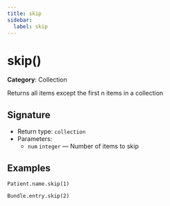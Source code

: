 ```yaml
---
title: skip
sidebar:
  label: skip
---
```


# skip()

**Category**: Collection

Returns all items except the first n items in a collection

## Signature

- Return type: `collection`
- Parameters:
  - `num` `integer` — Number of items to skip

## Examples

```fhirpath
Patient.name.skip(1)
```

```fhirpath
Bundle.entry.skip(2)
```

